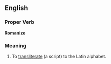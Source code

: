 ==English==

===Proper Verb===
'''Romanize'''

===Meaning===
#To [[transliterate]] (a script) to the Latin alphabet.